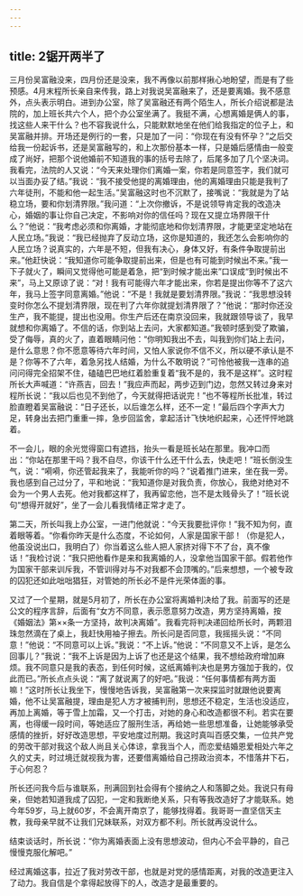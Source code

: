 ```yaml
---
---
---
```

title: 2锯开两半了
---




三月份吴富融没来，四月份还是没来，我不再像以前那样揪心地盼望，而是有了些预感。4月末程所长亲自来传我，路上对我说吴富融来了，还是要离婚。我不感意外，点头表示明白。进到办公室，除了吴富融还有两个陌生人，所长介绍说都是法院的，加上班长共六个人，把个办公室坐满了。我挺不满，心想离婚是俩人的事，找这些人来干什么？也不容我说什么，只能默默地坐在他们给我指定的位子上，和吴富融并排。开场还是例行的一套，只是加了一问：“你现在有没有怀孕？”之后交给我一份起诉书，还是吴富融写的，和上次那份基本一样，只是婚后感情由一般变成了尚好，把那个说他婚前不知道我的事的括号去除了，后尾多加了几个坚决词。我看完，法院的人又说：“今天来处理你们离婚一案，你若是同意签字，我们就可以当面办妥了结。”我说：“我不接受他提的离婚理由，他的离婚理由只能是我判了六年徒刑，不能和他一起生活。”吴富融这时也不沉默了，接嘴说：“我就是为了站稳立场，要和你划清界限。”我问道：“上次你撤诉，不是说领导肯定我的改造决心，婚姻的事让你自己决定，不影响对你的信任吗？现在又提立场界限干什么？”他说：“我考虑必须和你离婚，才能彻底地和你划清界限，才能更坚定地站在人民立场。”我说：“我已经抛弃了反动立场，这你是知道的，我还怎么会影响你的人民立场？说真实的，六年是不短，但我有决心，身体又好，有条件争取提前出来。”他赶快说：“我知道你可能争取提前出来，但是也有可能到时候出不来。”我一下子就火了，瞬间又觉得他可能是着急，把“到时候才能出来”口误成“到时候出不来”，马上又原谅了说：“对！我有可能得六年才能出来，你若是提出你等不了这六年，我马上签字同意离婚。”他说：“不是！我就是要划清界限。”我说：“我思想没转变时你怎么不提划清界限，现在判了六年你就提划清界限了？”他说：“那时你还没生产，我不能提，提出也没用。你生产后还在南京没回来，我就跟领导谈了，我早就想和你离婚了。不信的话，你到站上去问，大家都知道。”我顿时感到受了欺骗，受了侮辱，真的火了，直着眼睛问他：“你明知我出不去，叫我到你们站上去问，是什么意思？你不愿意等待六年时间，又怕人家说你不信不义，所以硬不承认是不是？你等不了六年，着急另找人结婚，为什么不敢明说？”可怜他被我一连串的追问问得完全招架不住，磕磕巴巴地红着脸重复着“我不是的，我不是这样”。这时程所长大声喊道：“许燕吉，回去！”我应声而起，两步迈到门边，忽然又转过身来对程所长说：“我以后也见不到他了，今天就得把话说完！”也不等程所长批准，转过脸直瞪着吴富融说：“日子还长，以后谁怎么样，还不一定！”最后四个字声大力足，转身出去把门重重一摔，急步回监舍，拿起活计飞快地织起来，心还怦怦地跳着。

不一会儿，眼的余光觉得窗口有遮挡，抬头一看是班长站在那里。我冲口而出：“你站在那里干吗？我不自尽，你该干什么还干什么去，快走吧！”班长倒没生气，说：“嗬嗬，你还管起我来了，我能听你的吗？”说着推门进来，坐在我一旁。我也感到自己过分了，平和地说：“我知道你是对我负责，你放心，我绝对绝对不会为一个男人去死。他对我都这样了，我再留恋他，岂不是太贱骨头了！”班长说句“想得开就好”，坐了一会儿看我情绪正常才走了。

第二天，所长叫我上办公室，一进门他就说：“今天我要批评你！”我不知为何，直着眼等着。“你看你昨天是什么态度，不论如何，人家是国家干部！（你是犯人，他虽没说出口，我明白了）你当着这么些人把人家挤对得下不了台，真不像话！”我检讨说：“我只把他看作是来和我离婚的人，没拿他当国家干部。假若他作为国家干部来训斥我，不管训得对与不对我都不会顶嘴的。”后来想想，一个被专政的囚犯还如此咄咄猖狂，对管她的所长必不是件光荣体面的事。

又过了一个星期，就是5月初了，所长在办公室将离婚判决给了我。前面写的还是公文的程序言辞，后面有“女方不同意，表示愿意努力改造，男方坚持离婚，按《婚姻法》第××条一方坚持，故判决离婚”。我看完将判决递回给所长时，两颗泪珠忽然滴在了桌上，我赶快用袖子擦去。所长问是否同意，我摇摇头说：“不同意！”他说：“不同意可以上诉。”我说：“不上诉。”他说：“不同意又不上诉，是怎么回事儿？”我说：“我不上诉是因为上诉了也还是这个结果，我不想给政府增加麻烦。我不同意只是我的表态，到任何时候，这纸离婚判决也是男方强加于我的，仅此而已。”所长点点头说：“离了就说离了的好吧。”我说：“任何事情都有两方面嘛！”这时所长让我坐下，慢慢地告诉我，吴富融第一次来探监时就跟他说要离婚，他不让吴富融提，理由是犯人方才被捕判刑，思想还不稳定，生活也没适应，再加上离婚，等于雪上加霜，又一个打击，对她的身心和改造都很不利。若实在要离，也得缓一段时间，等她适应了服刑生活，再给她一些思想准备，让她能够承受感情的挫折，好好改造思想，平安地度过刑期。我这时真叫百感交集，一位共产党的劳改干部对我这个敌人尚且关心体谅，拿我当个人，而恋爱结婚恩爱相处六年之久的丈夫，时过境迁就视我为害，还要借离婚给自己捞政治资本，不惜落井下石，于心何忍？

所长还问我今后与谁联系，刑满回到社会得有个接纳之人和落脚之处。我说只有母亲，但她若知道我成了囚犯，一定和我断绝关系，只有等我改造好了才能联系。她今年59岁，马上就60岁，不会离开南京了，能够找得着。我哥哥一直坚信天主教，我母亲早就不让我们兄妹联系，对双方都不利。所长就再没说什么。

结束谈话时，所长说：“你为离婚表面上没有思想波动，但内心不会平静的，自己慢慢克服化解吧。”

经过离婚这事，拉近了我对劳改干部，也就是对党的感情距离，对我的改造更注入了动力。我自信是个拿得起放得下的人，改造才是最重要的。